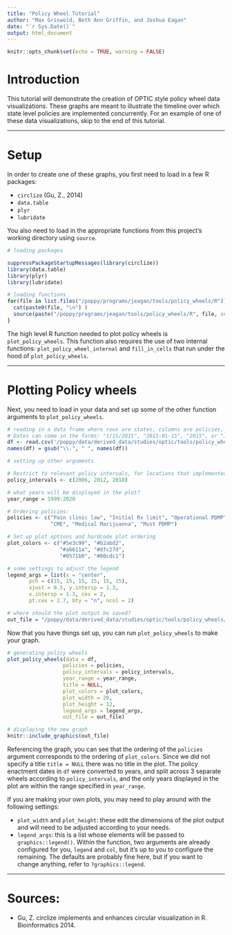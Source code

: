 ```yaml
---
title: "Policy Wheel Tutorial"
author: "Max Griswold, Beth Ann Griffin, and Joshua Eagan"
date: "`r Sys.Date()`"
output: html_document
---
```


```r
knitr::opts_chunk$set(echo = TRUE, warning = FALSE)
```

# Introduction

This tutorial will demonstrate the creation of OPTIC style policy wheel data visualizations. These graphs are meant to illustrate the timeline over which state level policies are implemented concurrently. For an example of one of these data visualizations, skip to the end of this tutorial.

-------------------------------------------

# Setup

In order to create one of these graphs, you first need to load in a few R packages: 

* `circlize` (Gu, Z., 2014)
* `data.table`
* `plyr`
* `lubridate`

You also need to load in the appropriate functions from this project's working directory using `source`.


```r

# loading packages

suppressPackageStartupMessages(library(circlize))
library(data.table)
library(plyr)
library(lubridate)

# loading functions
for(file in list.files("/poppy/programs/jeagan/tools/policy_wheels/R")){
  cat(paste0(file, "\n") )
  source(paste("/poppy/programs/jeagan/tools/policy_wheels/R", file, sep="/"))
}

```

The high level R function needed to plot policy wheels is `plot_policy_wheels`. This function also requires the use of two internal functions: `plot_policy_wheel_internal` and `fill_in_cells` that run under the hood of `plot_policy_wheels`. 

-------------------------------------------

# Plotting Policy wheels

Next, you need to load in your data and set up some of the other function arguments to `plot_policy_wheels`.

```r

# reading in a data frame where rows are states, columns are policies, and values are enactment dates
# Dates can come in the forms: "1/15/2015", "2015-01-15", "2015", or "January 15, 2015"
df <- read.csv('/poppy/data/derived_data/studies/optic/tools/policy_wheels/example_data/total_opioid_policies.csv')
names(df) = gsub("\\.", " ", names(df))

# setting up other arguments

# Restrict to relevant policy intervals, for locations that implemented the policy
policy_intervals <- c(2006, 2012, 2018)

# what years will be displayed in the plot?
year_range = 1999:2020

# Ordering policies:
policies <- c("Pain clinic law", "Initial Rx limit", "Operational PDMP", 
              "CME", "Medical Marijuanna", "Must PDMP")

# Set up plot options and hardcode plot ordering
plot_colors <- c("#5e3c99", "#b2abd2", 
                 "#a6611a", "#dfc27d", 
                 "#0571b0", "#80cdc1")

# some settings to adjust the legend
legend_args = list(x = "center",
       pch = c(15, 15, 15, 15, 15, 15),
       xjust = 0.5, y.intersp = 1.3, 
       x.intersp = 1.3, cex = 2, 
       pt.cex = 2.7, bty = "n", ncol = 2)

# where should the plot output be saved?
out_file = "/poppy/data/derived_data/studies/optic/tools/policy_wheels/output/policy_wheel_flora.svg"

```


Now that you have things set up, you can run `plot_policy_wheels` to make your graph.


```r

# generating policy wheels
plot_policy_wheels(data = df,
                  policies = policies,
                  policy_intervals = policy_intervals,
                  year_range = year_range,
                  title = NULL,
                  plot_colors = plot_colors,
                  plot_width = 20, 
                  plot_height = 12,
                  legend_args = legend_args,
                  out_file = out_file)

# displaying the new graph
knitr::include_graphics(out_file)

```


Referencing the graph, you can see that the ordering of the `policies` argument corresponds to the ordering of `plot_colors`. Since we did not specify a title `title = NULL` there was no title in the plot. The policy enactment dates in `df` were converted to years, and split across 3 separate wheels according to `policy_intervals`, and the only years displayed in the plot are within the range specified in `year_range`. 


If you are making your own plots, you may need to play around with the following settings:


* `plot_width` and `plot_height`: these edit the dimensions of the plot output and will need to be adjusted according to your needs.
* `legend_args`: this is a list whose elements will be passed to `graphics::legend()`. Within the function, two arguments are already configured for you, `legend` and `col`, but it's up to you to configure the remaining. The defaults are probably fine here, but if you want to change anything, refer to `?graphics::legend`.


-------------------------------------------

# Sources:

* Gu, Z. circlize implements and enhances circular visualization in R. Bioinformatics 2014.


